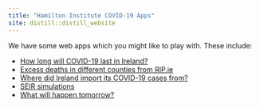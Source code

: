 ```yaml
---
title: "Hamilton Institute COVID-19 Apps"
site: distill::distill_website
---
```


We have some web apps which you might like to play with. These include:

- [How long will COVID-19 last in Ireland?](howlong.html)
- [Excess deaths in different counties from RIP.ie](excessrip.html)
- [Where did Ireland import its COVID-19 cases from?](wheredid.html)
- [SEIR simulations](seirsim.html)
- [What will happen tomorrow?](pred_app.html)
